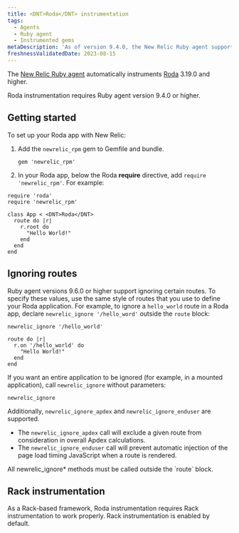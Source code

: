 ```yaml
---
title: <DNT>Roda</DNT> instrumentation
tags:
  - Agents
  - Ruby agent
  - Instrumented gems
metaDescription: 'As of version 9.4.0, the New Relic Ruby agent supports <DNT>Roda</DNT> 3.19.0 or higher.'
freshnessValidatedDate: 2023-08-15
---
```


The [New Relic Ruby agent](/docs/agents/ruby-agent/getting-started/new-relic-ruby) automatically instruments [Roda](https://roda.jeremyevans.net/) 3.19.0 and higher. 

<Callout variant="important">
  <DNT>Roda</DNT> instrumentation requires Ruby agent version 9.4.0 or higher.
</Callout>

## Getting started

To set up your <DNT>Roda</DNT> app with New Relic:

1. Add the `newrelic_rpm` gem to Gemfile and bundle.
   ```
   gem 'newrelic_rpm'
   ```
2. In your <DNT>Roda</DNT> app, below the <DNT>Roda</DNT> <DNT>**require**</DNT> directive, add `require 'newrelic_rpm'`. For example:

  ```
  require 'roda'
  require 'newrelic_rpm'

  class App < <DNT>Roda</DNT>
    route do |r|
      r.root do
        "Hello World!"
      end
    end
  end
  ```

## Ignoring routes

Ruby agent versions 9.6.0 or higher support ignoring certain routes. To specify these values, use the same style of routes that you use to define your <DNT>Roda</DNT> application. For example, to ignore a `hello_world` route in a <DNT>Roda</DNT> app, declare `newrelic_ignore '/hello_word'` outside the `route` block:

```
newrelic_ignore '/hello_world'

route do |r|
  r.on '/hello_world' do
    "Hello World!"
  end
end
```

If you want an entire application to be ignored (for example, in a mounted application), call `newrelic_ignore` without parameters:

```
newrelic_ignore
```

Additionally, `newrelic_ignore_apdex` and `newrelic_ignore_enduser` are supported.

* The `newrelic_ignore_apdex` call will exclude a given route from consideration in overall Apdex calculations.
* The `newrelic_ignore_enduser` call will prevent automatic injection of the page load timing JavaScript when a route is rendered.

<Callout variant="important">
  All newrelic_ignore* methods must be called outside the `route` block.
</Callout>

## Rack instrumentation

As a Rack-based framework, <DNT>Roda</DNT> instrumentation requires Rack instrumentation to work properly. Rack instrumentation is enabled by default.
